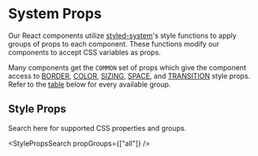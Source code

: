 
# System Props

Our React components utilize [styled-system](https://github.com/jxnblk/styled-system)'s style functions to apply groups of props to each component.   These functions modify our components to accept CSS variables as props.

Many components get the `COMMON` set of props which give the component access to [BORDER](#border), [COLOR](#color), [SIZING](#sizing), [SPACE](#space), and [TRANSITION](#transition) style props.  Refer to the [table](#style-props) below for every available group.

## Style Props

Search here for supported CSS properties and groups.

<StylePropsSearch propGroups={["all"]} />
